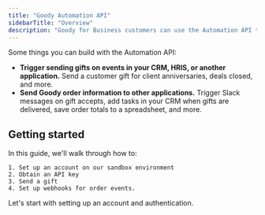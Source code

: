 ```yaml
---
title: "Goody Automation API"
sidebarTitle: "Overview"
description: "Goody for Business customers can use the Automation API to automate their gifting and sending. With the Automation API, you can programmatically create one-to-one or one-to-many gifts, retrieve information about orders, and get real-time webhook notifications on order events."
---
```


Some things you can build with the Automation API:

- **Trigger sending gifts on events in your CRM, HRIS, or another application.** Send a customer gift for client anniversaries, deals closed, and more.
- **Send Goody order information to other applications.** Trigger Slack messages on gift accepts, add tasks in your CRM when gifts are delivered, save order totals to a spreadsheet, and more.

## Getting started

In this guide, we'll walk through how to:

    1. Set up an account on our sandbox environment
    2. Obtain an API key
    3. Send a gift
    4. Set up webhooks for order events.

Let's start with setting up an account and authentication.
